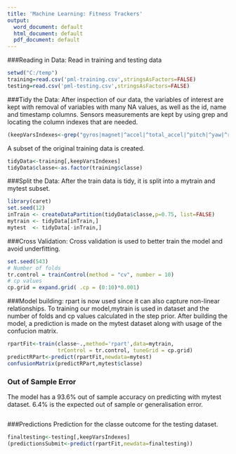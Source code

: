 ---
title: 'Machine Learning: Fitness Trackers'
output:
  word_document: default
  html_document: default
  pdf_document: default
---
###Reading in Data:
Read in training and testing data
```{r}
setwd("C:/temp")
training=read.csv('pml-training.csv',stringsAsFactors=FALSE)
testing=read.csv('pml-testing.csv',stringsAsFactors=FALSE)
```

###Tidy the Data:
After inspection of our data, the variables of interest are kept with removal of variables with many NA values, as well as the id, name and timestamp columns. Sensors measurements are kept by using grep and locating the column indexes that are needed. 
```{r}
(keepVarsIndexes<-grep("gyros|magnet|^accel|^total_accel|^pitch|^yaw|^roll",names(training)))
```
A subset of the original training data is created.
```{r}
tidyData<-training[,keepVarsIndexes]
tidyData$classe<-as.factor(training$classe)
```

###Split the Data:
After the train data is tidy, it is split into a mytrain and mytest subset.
```{r}
library(caret)
set.seed(12)
inTrain <- createDataPartition(tidyData$classe,p=0.75, list=FALSE)
mytrain <- tidyData[inTrain,]
mytest  <- tidyData[-inTrain,]
```

###Cross Validation:
Cross validation is used to better train the model and avoid underfitting.
```{r}
set.seed(543)
# Number of folds
tr.control = trainControl(method = "cv", number = 10)
# cp values
cp.grid = expand.grid( .cp = (0:10)*0.001)
```

###Model building:
rpart is now used since it can also capture non-linear relationships. To training our model,mytrain is used in dataset and the number of folds and cp values calculated in the step prior. After building the model, a prediction is made on the mytest dataset along with usage of the confucion matrix.

```{r}
rpartFit<-train(classe~.,method='rpart',data=mytrain,
                trControl = tr.control, tuneGrid = cp.grid)
predictRPart<-predict(rpartFit,newdata=mytest)
confusionMatrix(predictRPart,mytest$classe)
```

### Out of Sample Error
The model has a 93.6% out of sample accuracy on predicting with mytest dataset. 6.4% is the expected out of sample or generalisation error.



```{r}
```

###Predictions
Prediction for the classe outcome for the testing dataset.
```{r}
finaltesting<-testing[,keepVarsIndexes]
(predictionsSubmit<-predict(rpartFit,newdata=finaltesting))
```